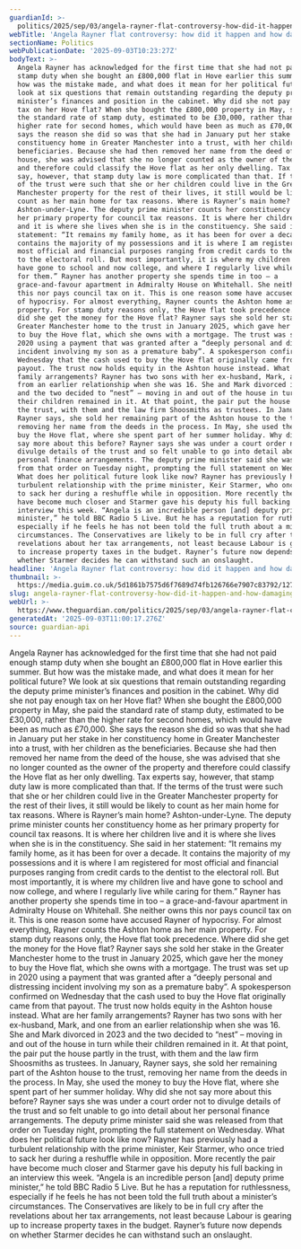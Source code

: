 ```yaml
---
guardianId: >-
  politics/2025/sep/03/angela-rayner-flat-controversy-how-did-it-happen-and-how-damaging-is-it
webTitle: 'Angela Rayner flat controversy: how did it happen and how damaging is it?'
sectionName: Politics
webPublicationDate: '2025-09-03T10:23:27Z'
bodyText: >-
  Angela Rayner has acknowledged for the first time that she had not paid enough
  stamp duty when she bought an £800,000 flat in Hove earlier this summer. But
  how was the mistake made, and what does it mean for her political future? We
  look at six questions that remain outstanding regarding the deputy prime
  minister’s finances and position in the cabinet. Why did she not pay enough
  tax on her Hove flat? When she bought the £800,000 property in May, she paid
  the standard rate of stamp duty, estimated to be £30,000, rather than the
  higher rate for second homes, which would have been as much as £70,000. She
  says the reason she did so was that she had in January put her stake in her
  constituency home in Greater Manchester into a trust, with her children as the
  beneficiaries. Because she had then removed her name from the deed of the
  house, she was advised that she no longer counted as the owner of the property
  and therefore could classify the Hove flat as her only dwelling. Tax experts
  say, however, that stamp duty law is more complicated than that. If the terms
  of the trust were such that she or her children could live in the Greater
  Manchester property for the rest of their lives, it still would be likely to
  count as her main home for tax reasons. Where is Rayner’s main home?
  Ashton-under-Lyne. The deputy prime minister counts her constituency home as
  her primary property for council tax reasons. It is where her children live
  and it is where she lives when she is in the constituency. She said in her
  statement: “It remains my family home, as it has been for over a decade. It
  contains the majority of my possessions and it is where I am registered for
  most official and financial purposes ranging from credit cards to the dentist
  to the electoral roll. But most importantly, it is where my children live and
  have gone to school and now college, and where I regularly live while caring
  for them.” Rayner has another property she spends time in too – a
  grace-and-favour apartment in Admiralty House on Whitehall. She neither owns
  this nor pays council tax on it. This is one reason some have accused Rayner
  of hypocrisy. For almost everything, Rayner counts the Ashton home as her main
  property. For stamp duty reasons only, the Hove flat took precedence. Where
  did she get the money for the Hove flat? Rayner says she sold her stake in the
  Greater Manchester home to the trust in January 2025, which gave her the money
  to buy the Hove flat, which she owns with a mortgage. The trust was set up in
  2020 using a payment that was granted after a “deeply personal and distressing
  incident involving my son as a premature baby”. A spokesperson confirmed on
  Wednesday that the cash used to buy the Hove flat originally came from that
  payout. The trust now holds equity in the Ashton house instead. What are her
  family arrangements? Rayner has two sons with her ex-husband, Mark, and one
  from an earlier relationship when she was 16. She and Mark divorced in 2023
  and the two decided to “nest” – moving in and out of the house in turn while
  their children remained in it. At that point, the pair put the house partly in
  the trust, with them and the law firm Shoosmiths as trustees. In January,
  Rayner says, she sold her remaining part of the Ashton house to the trust,
  removing her name from the deeds in the process. In May, she used the money to
  buy the Hove flat, where she spent part of her summer holiday. Why did she not
  say more about this before? Rayner says she was under a court order not to
  divulge details of the trust and so felt unable to go into detail about her
  personal finance arrangements. The deputy prime minister said she was released
  from that order on Tuesday night, prompting the full statement on Wednesday.
  What does her political future look like now? Rayner has previously had a
  turbulent relationship with the prime minister, Keir Starmer, who once tried
  to sack her during a reshuffle while in opposition. More recently the pair
  have become much closer and Starmer gave his deputy his full backing in an
  interview this week. “Angela is an incredible person [and] deputy prime
  minister,” he told BBC Radio 5 Live. But he has a reputation for ruthlessness,
  especially if he feels he has not been told the full truth about a minister’s
  circumstances. The Conservatives are likely to be in full cry after the
  revelations about her tax arrangements, not least because Labour is gearing up
  to increase property taxes in the budget. Rayner’s future now depends on
  whether Starmer decides he can withstand such an onslaught.
headline: 'Angela Rayner flat controversy: how did it happen and how damaging is it?'
thumbnail: >-
  https://media.guim.co.uk/5d1861b7575d6f7689d74fb126766e7907c83792/1279_0_6393_5115/500.jpg
slug: angela-rayner-flat-controversy-how-did-it-happen-and-how-damaging-is-it
webUrl: >-
  https://www.theguardian.com/politics/2025/sep/03/angela-rayner-flat-controversy-how-did-it-happen-and-how-damaging-is-it
generatedAt: '2025-09-03T11:00:17.276Z'
source: guardian-api
---
```

Angela Rayner has acknowledged for the first time that she had not paid enough stamp duty when she bought an £800,000 flat in Hove earlier this summer. But how was the mistake made, and what does it mean for her political future? We look at six questions that remain outstanding regarding the deputy prime minister’s finances and position in the cabinet. Why did she not pay enough tax on her Hove flat? When she bought the £800,000 property in May, she paid the standard rate of stamp duty, estimated to be £30,000, rather than the higher rate for second homes, which would have been as much as £70,000. She says the reason she did so was that she had in January put her stake in her constituency home in Greater Manchester into a trust, with her children as the beneficiaries. Because she had then removed her name from the deed of the house, she was advised that she no longer counted as the owner of the property and therefore could classify the Hove flat as her only dwelling. Tax experts say, however, that stamp duty law is more complicated than that. If the terms of the trust were such that she or her children could live in the Greater Manchester property for the rest of their lives, it still would be likely to count as her main home for tax reasons. Where is Rayner’s main home? Ashton-under-Lyne. The deputy prime minister counts her constituency home as her primary property for council tax reasons. It is where her children live and it is where she lives when she is in the constituency. She said in her statement: “It remains my family home, as it has been for over a decade. It contains the majority of my possessions and it is where I am registered for most official and financial purposes ranging from credit cards to the dentist to the electoral roll. But most importantly, it is where my children live and have gone to school and now college, and where I regularly live while caring for them.” Rayner has another property she spends time in too – a grace-and-favour apartment in Admiralty House on Whitehall. She neither owns this nor pays council tax on it. This is one reason some have accused Rayner of hypocrisy. For almost everything, Rayner counts the Ashton home as her main property. For stamp duty reasons only, the Hove flat took precedence. Where did she get the money for the Hove flat? Rayner says she sold her stake in the Greater Manchester home to the trust in January 2025, which gave her the money to buy the Hove flat, which she owns with a mortgage. The trust was set up in 2020 using a payment that was granted after a “deeply personal and distressing incident involving my son as a premature baby”. A spokesperson confirmed on Wednesday that the cash used to buy the Hove flat originally came from that payout. The trust now holds equity in the Ashton house instead. What are her family arrangements? Rayner has two sons with her ex-husband, Mark, and one from an earlier relationship when she was 16. She and Mark divorced in 2023 and the two decided to “nest” – moving in and out of the house in turn while their children remained in it. At that point, the pair put the house partly in the trust, with them and the law firm Shoosmiths as trustees. In January, Rayner says, she sold her remaining part of the Ashton house to the trust, removing her name from the deeds in the process. In May, she used the money to buy the Hove flat, where she spent part of her summer holiday. Why did she not say more about this before? Rayner says she was under a court order not to divulge details of the trust and so felt unable to go into detail about her personal finance arrangements. The deputy prime minister said she was released from that order on Tuesday night, prompting the full statement on Wednesday. What does her political future look like now? Rayner has previously had a turbulent relationship with the prime minister, Keir Starmer, who once tried to sack her during a reshuffle while in opposition. More recently the pair have become much closer and Starmer gave his deputy his full backing in an interview this week. “Angela is an incredible person [and] deputy prime minister,” he told BBC Radio 5 Live. But he has a reputation for ruthlessness, especially if he feels he has not been told the full truth about a minister’s circumstances. The Conservatives are likely to be in full cry after the revelations about her tax arrangements, not least because Labour is gearing up to increase property taxes in the budget. Rayner’s future now depends on whether Starmer decides he can withstand such an onslaught.
